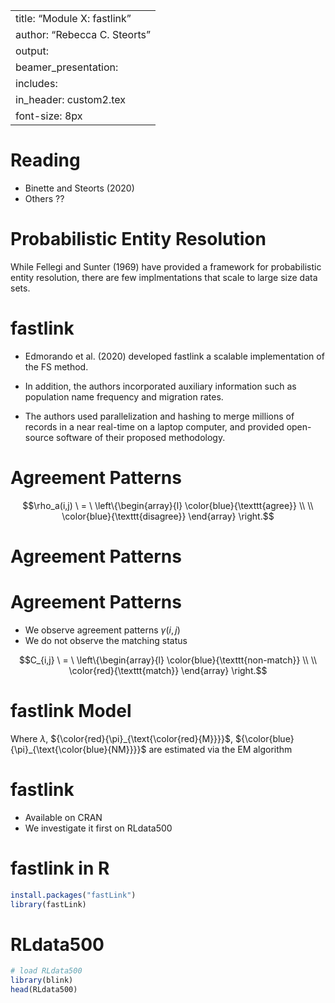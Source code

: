 
---
title: "Module X: fastlink"
author: "Rebecca C. Steorts"
output: 
     beamer_presentation:
      includes: 
          in_header: custom2.tex
font-size: 8px
---

Reading
===

- Binette and Steorts (2020)
- Others ??


# Probabilistic Entity Resolution 

While Fellegi and Sunter (1969) have provided a framework for probabilistic entity resolution, there are few implmentations that scale to large size data sets. 

# fastlink

- Edmorando et al. (2020) developed fastlink
a scalable implementation of the FS method. 

- In addition, the authors incorporated
auxiliary information such as population name frequency and migration rates.

- The authors used parallelization and hashing to merge millions of records in
a near real-time on a laptop computer, and provided open-source software of
their proposed methodology. 

# Agreement Patterns

\begin{itemize}
\item Two data sets ($A$ and $B$) with variables in common
\item Agreement value in field $a$ for record pair $(i,j)$
\end{itemize}

$$\rho_a(i,j) \ = \ \left\{\begin{array}{l}   \color{blue}{\texttt{agree}} \\ \\
    								     \color{blue}{\texttt{disagree}} \end{array}
                               \right.$$
                               
                               


# Agreement Patterns

\begin{table}[]
\begin{tabular}{ccccccc}
    &  & First & Last &  Age & Street \\
  \hline
    & \multicolumn{3}{l}{Data set $\mathcal{A}$} \\
    &  1 &  \texttt{James}  	& \texttt{Smith}  	& \texttt{35} & \bf{{\texttt{Devereux St.}}} \\
    &  \multicolumn{3}{l}{Data set $\mathcal{B}$} \\
    &  7 &  \texttt{James} 	& \texttt{Smit} 		& \texttt{43} & \bf{{\texttt{Dvereux St.}}}  \\
	 \hdashline
    & & \color{blue} {\texttt{agree}} 	& \color{blue} {\texttt{agree}}  	& \color{blue} {\texttt{disagree}} 		&   \color{blue} {\bf{{\texttt{agree}}}} \\  \hline
\end{tabular}
\end{table}

\vspace*{4em}
\pause

\begin{center}
\textbf{Agreement pattern} $\gamma(i, j) = \{\gamma_1(i,j), \gamma_2(i,j), \ldots, \gamma_K(i,j) \}$ 
\end{center}  


# Agreement Patterns

- We observe agreement patterns $\gamma(i,j)$ 
- We do not observe the matching status 

$$C_{i,j} \ = \ \left\{\begin{array}{l}   \color{blue}{\texttt{non-match}} \\ \\
    								     \color{red}{\texttt{match}} \end{array}
                               \right.$$



# fastlink Model

\begin{center}
\begin{eqnarray*}
  C(i, j) & \iid & \text{Bernoulli}(\mu) \\ 
  \rho(i,j) \mid C(i, j) = \text{\color{blue}{non-match}} & \iid &  \mathcal{F}({ \color{blue}{\pi}_{\text{\color{blue}{NM}}} }) \\ 
  \rho(i,j) \mid C(i, j) = \text{\color{white}{non-}\color{red}{match}} & \iid &  \mathcal{F}( {\color{red}{\pi}_{\text{\color{red}{M}}} }) 
\end{eqnarray*} 
\end{center}

Where $\lambda$, ${\color{red}{\pi}_{\text{\color{red}{M}}}}$, ${\color{blue}{\pi}_{\text{\color{blue}{NM}}}}$  are estimated via the EM algorithm


# fastlink

- Available on CRAN
- We investigate it first on RLdata500

# fastlink in R

```r
install.packages("fastLink")
library(fastLink)
```

# RLdata500

```r
# load RLdata500
library(blink)
head(RLdata500)
```
